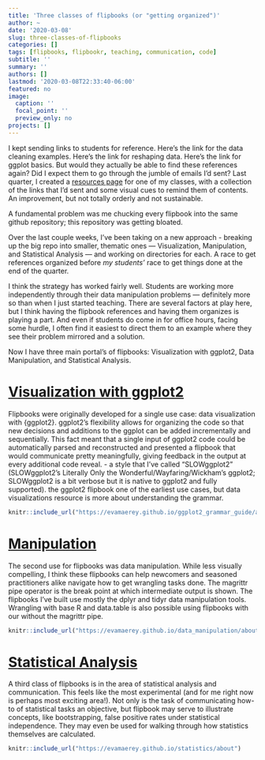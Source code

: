 ```yaml
---
title: 'Three classes of flipbooks (or "getting organized")'
author: ~
date: '2020-03-08'
slug: three-classes-of-flipbooks
categories: []
tags: [flipbooks, flipbookr, teaching, communication, code]
subtitle: ''
summary: ''
authors: []
lastmod: '2020-03-08T22:33:40-06:00'
featured: no
image:
  caption: ''
  focal_point: ''
  preview_only: no
projects: []
---
```


I kept sending links to students for reference. Here's the link for the data cleaning examples. Here's the link for reshaping data.  Here's the link for ggplot basics.  But would they actually be able to find these references again?  Did I expect them to go through the jumble of emails I’d sent? Last quarter, I created a [resources page](https://evamaerey.github.io/fall_2019/fall_2019) for one of my classes, with a collection of the links that I’d sent and some visual cues to remind them of contents. An improvement, but not totally orderly and not sustainable.

A fundamental problem was me chucking every flipbook into the same github repository; this repository was getting bloated.

Over the last couple weeks, I've been taking on a new approach - breaking up the big repo into smaller, thematic ones — Visualization, Manipulation, and Statistical Analysis — and working on directories for each.  A race to get references organized before *my students'* race to get things done at the end of the quarter.  

I think the strategy has worked fairly well.  Students are working more independently through their data manipulation problems --- definitely more so than when I just started teaching.  There are several factors at play here, but I think having the flipbook references and having them organizes is playing a part.  And even if students do come in for office hours, facing some hurdle, I often find it easiest to direct them to an example where they see their problem mirrored and a solution. 

Now I have three main portal's of flipbooks: Visualization with ggplot2, Data Manipulation, and Statistical Analysis.

# [Visualization with ggplot2](https://evamaerey.github.io/ggplot2_grammar_guide/about){target="_blank"}

Flipbooks were originally developed for a single use case:  data visualization with {ggplot2}. ggplot2’s flexibility allows for organizing the code so that new decisions and additions to the ggplot can be added incrementally and sequentially. This fact meant that a single input of ggplot2 code could be automatically parsed and reconstructed and presented a flipbook that would communicate pretty meaningfully, giving feedback in the output at every additional code reveal. - a style that I've called "SLOWggplot2" (SLOWggplot2’s Literally Only the Wonderful/Wayfaring/Wickham’s ggplot2; SLOWggplot2 is a bit verbose but it is native to ggplot2 and fully supported). the ggplot2 flipbook one of the earliest use cases, but data visualizations resource is more about understanding the grammar.  


```r
knitr::include_url("https://evamaerey.github.io/ggplot2_grammar_guide/about")
```


# [Manipulation](https://evamaerey.github.io/data_manipulation/about){target="_blank"}

The second use for flipbooks was data manipulation. While less visually compelling, I think these flipbooks can help newcomers and seasoned practitioners alike navigate how to get wrangling tasks done. The magrittr pipe operator is the break point at which intermediate output is shown. The flipbooks I've built use mostly the dplyr and tidyr data manipulation tools. Wrangling with base R and data.table is also possible using flipbooks with our without the magrittr pipe.

```r
knitr::include_url("https://evamaerey.github.io/data_manipulation/about")
```


# [Statistical Analysis](https://evamaerey.github.io/statistics/about){target="_blank"}

A third class of flipbooks is in the area of statistical analysis and communication. This feels like the most experimental (and for me right now is perhaps most exciting area!). Not only is the task of communicating how-to of statistical tasks an objective, but flipbook may serve to illustrate concepts, like bootstrapping, false positive rates under statistical independence. They may even be used for walking through how statistics themselves are calculated.


```r
knitr::include_url("https://evamaerey.github.io/statistics/about")
```


